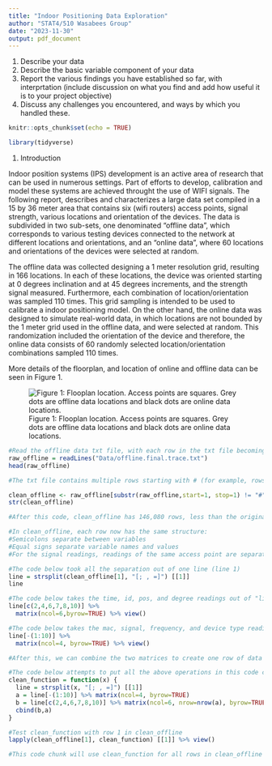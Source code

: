 ```yaml
---
title: "Indoor Positioning Data Exploration"
author: "STAT4/510 Wasabees Group"
date: "2023-11-30"
output: pdf_document
---
```


1. Describe your data
2. Describe the basic variable component of your data
3. Report the various findings you have established so far, with interprtation (include discussion on what you find and add how useful it is to your project objective)
4. Discuss any challenges you encountered, and ways by which you handled these.

```r
knitr::opts_chunk$set(echo = TRUE)

library(tidyverse)
```

1. Introduction

Indoor position systems (IPS) development is an active area of research that can be used in numerous settings. Part of efforts to develop, calibration and model these systems are achieved throught the use of WIFI signals. The following report, describes and characterizes a large data set compiled in a 15 by 36 meter area that contains six (wifi routers) access points, signal strength, various locations and orientation of the devices.
The data is subdivided in two sub-sets, one denominated "offline data", which corresponds to various testing devices connected to the network at different locations and orientations, and an "online data", where 60 locations and orientations of the devices were selected at random.

The offline data was collected designing a 1 meter resolution grid, resulting in 166 locations. In each of these locations, the device was oriented starting at 0 degrees inclination and at 45 degrees increments, and the strength signal measured. Furthermore, each combination of location/orientation was sampled 110 times. This grid sampling is intended to be used to calibrate a indoor positioning model. On the other hand, the online data was designed to simulate real-world data, in which locations are not bounded by the 1 meter grid used in the offline data, and were selected at random. This randomization included the orientation of the device and therefore, the online data consists of 60 randomly selected location/orientation combinations sampled 110 times. 

More details of the floorplan, and location of online and offline data can be seen in Figure 1.

![Figure 1: Flooplan location. Access points are squares. Grey dots are offline data locations and black dots are online data locations.](data/floorplan.jpg)


```r

#Read the offline data txt file, with each row in the txt file becoming a text string
raw_offline = readLines("Data/offline.final.trace.txt")
head(raw_offline) 

```

```r

#The txt file contains multiple rows starting with # (for example, rows 1, 2, 3) which does not share the same structure as other rows. The code below gets rid of these rows.

clean_offline <- raw_offline[substr(raw_offline,start=1, stop=1) != "#"]
str(clean_offline)

#After this code, clean_offline has 146,080 rows, less than the original 151,392 rows


```


```r
#In clean_offline, each row now has the same structure:
#Semicolons separate between variables
#Equal signs separate variable names and values
#For the signal readings, readings of the same access point are separated by commas

#The code below took all the separation out of one line (line 1)
line = strsplit(clean_offline[1], "[; , =]") [[1]]
line

#The code below takes the time, id, pos, and degree readings out of "line" and arrange them in a matrix
line[c(2,4,6,7,8,10)] %>% 
  matrix(ncol=6,byrow=TRUE) %>% view()

#The code below takes the mac, signal, frequency, and device type reading out of "line" and arrange them in a matrix
line[-(1:10)] %>%
  matrix(ncol=4, byrow=TRUE) %>% view()

#After this, we can combine the two matrices to create one row of data for our ideal data frame. 

#The code below attempts to put all the above operations in this code chunk in one function
clean_function = function(x) {
  line = strsplit(x, "[; , =]") [[1]]
  a = line[-(1:10)] %>% matrix(ncol=4, byrow=TRUE)  
  b = line[c(2,4,6,7,8,10)] %>% matrix(ncol=6, nrow=nrow(a), byrow=TRUE) 
  cbind(b,a)
}

#Test clean_function with row 1 in clean_offline
lapply(clean_offline[1], clean_function) [[1]] %>% view()

```

```r
#This code chunk will use clean_function for all rows in clean_offline and rbind them together
```


